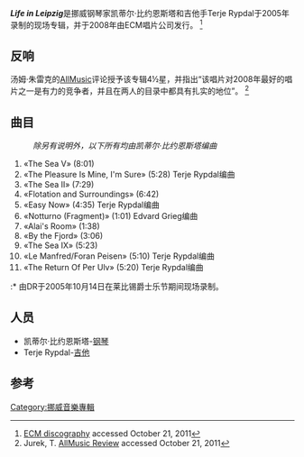 {{Rough translation|time=2021-03-28T14:06:56+00:00}}
{{Infobox album|name=Life in Leipzig|length=53:53|next_title=[[The_Light_(Ketil_Bjørnstad_album)|The Light]]|prev_year=2007|prev_title=Devotions|chronology=[[凯蒂尔·比约恩斯塔|凯蒂尔·比约恩斯塔]]|producer=[[Manfred_Eicher|Manfred Eicher]]|label=[[ECM_Records|ECM]]|genre=[[Chamber_jazz|Chamber jazz]]|type=[[Live_album|Live album]]|studio=|venue=|recorded=October 14, 2005|released=April 15, 2008<ref name="AllMusic"/>|alt=|cover=<!-- 檔案不存在 Life in Leipzig.jpg ，可從英文維基百科取得 -->|artist=<br />[[Ketil_Bjørnstad|Ketil Bjørnstad]] <br />& [[Terje_Rypdal|Terje Rypdal]]|next_year=2008}}'''''Life in Leipzig'''''是挪威钢琴家凯蒂尔·比约恩斯塔和吉他手Terje Rypdal于2005年录制的现场专辑，并于2008年由ECM唱片公司发行。 <ref name="ECM discography">[http://www.ecmrecords.com/Catalogue/ECM/2000/2052.php ECM discography] {{Wayback|url=http://www.ecmrecords.com/Catalogue/ECM/2000/2052.php |date=20141226235906 }} accessed October 21, 2011</ref>

== 反响 ==
汤姆·朱雷克的[[AllMusic|AllMusic]]评论授予该专辑4½星，并指出“该唱片对2008年最好的唱片之一是有力的竞争者，并且在两人的目录中都具有扎实的地位”。 <ref name="AllMusic">Jurek, T. [http://www.allmusic.com/album/life-in-leipzig-mw0000783671 AllMusic Review] {{Wayback|url=http://www.allmusic.com/album/life-in-leipzig-mw0000783671 |date=20190819101314 }} accessed October 21, 2011</ref>{{Album ratings|rev1=[[AllMusic|AllMusic]]|rev1Score={{rating|4.5|5}}<ref name="AllMusic"/>|rev2=|rev2Score=}}

== 曲目 ==
: ''除另有说明外，以下所有均由凯蒂尔·比约恩斯塔编曲''

# «The Sea V» (8:01)
# «The Pleasure Is Mine, I'm Sure» (5:28)  Terje Rypdal编曲
# «The Sea II» (7:29)
# «Flotation and Surroundings» (6:42)
# «Easy Now» (4:35)  Terje Rypdal编曲
# «Notturno (Fragment)» (1:01)  Edvard Grieg编曲
# «Alai's Room» (1:38)
# «By the Fjord» (3:06)
# «The Sea IX» (5:23)
# «Le Manfred/Foran Peisen» (5:10)  Terje Rypdal编曲
# «The Return Of Per Ulv» (5:20)  Terje Rypdal编曲

:* 由DR于2005年10月14日在莱比锡爵士乐节期间现场录制。

== 人员 ==

* 凯蒂尔·比约恩斯塔-[[钢琴|钢琴]]
* Terje Rypdal-[[吉他|吉他]]

== 参考 ==
{{Reflist}}

[[Category:挪威音樂專輯|Category:挪威音樂專輯]]